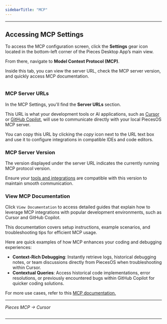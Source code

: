 ```yaml
---
sidebarTitle: "MCP"
---
```


---

## Accessing MCP Settings

To access the MCP configuration screen, click the **Settings** gear icon located in the bottom-left corner of the Pieces Desktop App’s main view.

From there, navigate to **Model Context Protocol (MCP)**.

Inside this tab, you can view the server URL, check the MCP server version, and quickly access MCP documentation.

<img
  className="mx-auto"
/>

### MCP Server URLs

In the MCP Settings, you'll find the **Server URLs** section.

This URL is what your development tools or AI applications, such as [Cursor](https://docs.pieces.app/products/mcp/cursor) or [GitHub Copilot](https://docs.pieces.app/products/mcp/github-copilot), will use to communicate directly with your local PiecesOS MCP server.

You can copy this URL by clicking the _copy_ icon next to the URL text box and use it to configure integrations in compatible IDEs and code editors.

### MCP Server Version

The version displayed under the server URL indicates the currently running MCP protocol version.

Ensure your [tools and integrations](https://docs.pieces.app/products/mcp/get-started#getting-started) are compatible with this version to maintain smooth communication.

### View MCP Documentation

Click `View Documentation` to access detailed guides that explain how to leverage MCP integrations with popular development environments, such as Cursor and GitHub Copilot.

This documentation covers setup instructions, example scenarios, and troubleshooting tips for efficient MCP usage.

Here are quick examples of how MCP enhances your coding and debugging experiences:

- **Context-Rich Debugging**: Instantly retrieve logs, historical debugging notes, or team discussions directly from PiecesOS when troubleshooting within Cursor.
- **Contextual Queries**: Access historical code implementations, error resolutions, or previously encountered bugs within GitHub Copilot for quicker coding solutions.

For more use cases, refer to this [MCP documentation.](https://docs.pieces.app/products/mcp/get-started)

---

_Pieces MCP → Cursor_

<img
  className="mx-auto"
/>

---